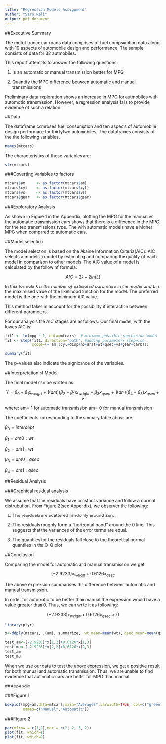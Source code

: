 ```yaml
---
title: "Regression Models Assignment"
author: "Sara Rafi"
output: pdf_document
---
```


##Executive Summary

The motot trance car roads data comprises of fuel compsumtion data along with 10 aspects of automobile design and performance. The sample consists of data for 32 autmobiles.

This report attempts to answer the following questions:

1. Is an automatic or manual transmission better for MPG

2. Quantify the MPG difference between automatic and manual transmissions

Preliminary data exploration shows an increase in MPG for autmobiles with automotic transmission. However, a regression analysis fails to provide evidence of such a relation.

##Data 

The dataframe comroses fuel consumption and ten aspects of automobile design performace for thirtytwo automobiles. The dataframes consists of the the following variables.

```r
names(mtcars)
```

The characteristics of these variables are:

```r
str(mtcars)

```
###Coverting variables to factors

```r
mtcars$am     <- as.factor(mtcars$am)
mtcars$cyl    <- as.factor(mtcars$cyl)
mtcars$vs     <- as.factor(mtcars$vs)
mtcars$gear   <- as.factor(mtcars$gear)

```
###Exploratory Analysis

As shown in Figure 1 in the Appendix, plotting the MPG for the manual vs the automatic transmission cars shows that there is a difference in the MPG for the teo transmissions type. The  with automatic models have a higher MPG when compared to automatic cars.

##Model selection

The model selection is based on the Akaine Information Criteria(AIC). AIC selects a models a model by estimating and comparing the quality of each model in comparison to other models. The AIC value of a model is calculated by the followinf formula:

$$AIC=2k- 2ln(L)$$

In this formula *k is the number of estimated paramters in the model and *L is the maximised value of the likelihood function for the model. The preferred model is the one with the minimum AIC value.

This method takes in account for the possibility if interaction between different parameters.

For our analysis the AIC stages are as follows:
Our final model, with the lowes AIC is:

```r
fit1 <- lm(mpg ~ 1, data=mtcars)  # minimum possible regression model
fit <- step(fit1, direction="both", #adding parameters stepwise
            scope=(~ am:(cyl+disp+hp+drat+wt+qsec+vs+gear+carb))) 
```

```r
summary(fit)
```
The p-values also indicate the signicance of the variables. 

##Interpretation of Model

The final model can be written as:

  $$Y=\beta_0+\beta_1x_{weight}+1(am)(\beta_2-\beta_1)x_{weight}+\beta_3x_{qsec}+1(am)(\beta_4-\beta_3)x_{qsec}+e$$

where: am= 1 for automatic transmission
       am= 0 for manual transmission

The coefficients corresponding to the smmary table above are:

$\beta_0=intercept$

$\beta_1=am0:wt$ 

$\beta_2=am1:wt$  

$\beta_3=am0:qsec$ 

$\beta_4=am1:qsec$ 

##Residual Analysis 

###Graphical residual analysis

We assume that the residuals have constant variance and follow a normal distrubution. From Figure 2(see Appendix), we observer the following:

1. The residuals are scattered randomly around zero.

2. The residuals roughly form a "horizontal band" around the 0 line. This suggests that the variances of the error terms are equal.

3. The quantiles for the residuals fall close to the theoretical normal quantiles in the Q-Q plot. 

##Conclusion

Comparing the model for automatic and manual transmission we get: 

$$(-2.9233)x_{weight}+0.6126x_{qsec}$$

The above expression summarises the difference between automatic and manual transmission.  

In order for automatic to be better than manual the expression would have a value greater than 0. Thus, we can write it as following:

$$(-2.9233)x_{weight}+0.6126x_{qsec}>0$$                    

```r
library(plyr)

x<-ddply(mtcars, .(am), summarize,  wt_mean=mean(wt), qsec_mean=mean(qsec))

test_am<-(-2.9233)*x[1,2]+0.6126*x[1,3]
test_mu<-(-2.9233)*x[2,2]+0.6126*x[2,3]
test_am
test_mu
```
When we use our data to test the above expression, we get a positive result for both munual and automatic transmission. Thus, we are unable to find evidence that automatic cars are better for MPG than manual.

##Appendix

###Figure 1
```r
boxplot(mpg~am,data=mtcars,main="Averages",varwidth=TRUE, col=c("green","blue"),
        names=c("Manual","Automatic")) 
```
###Figure 2
```r
par(mfrow = c(1,2),mar = c(2, 2, 3, 2))
plot(fit, which=1)
plot(fit, which=2)
```
